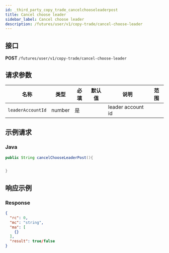 ```yaml
---
id: _third_party_copy_trade_cancelchooseleaderpost
title: Cancel choose leader
sidebar_label: Cancel choose leader
description: /futures/user/v1/copy-trade/cancel-choose-leader
---
```


## 接口

**POST** `/futures/user/v1/copy-trade/cancel-choose-leader`

## 请求参数

| 名称              | 类型   | 必填 | 默认值 | 说明              | 范围 |
| ----------------- | ------ | ---- | ------ | ----------------- | ---- |
| `leaderAccountId` | number | 是   |        | leader account id |      |

## 示例请求

### Java

```java
public String cancelChooseLeaderPost(){


}
```

## 响应示例

### Response

```json
{
  "rc": 0,
  "mc": "string",
  "ma": [
    {}
  ],
  "result": true/false
}
```
